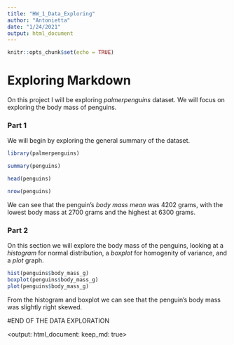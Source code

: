 ```yaml
---
title: "HW_1_Data_Exploring"
author: "Antonietta"
date: "1/24/2021"
output: html_document
---
```


```r
knitr::opts_chunk$set(echo = TRUE)
```

# Exploring Markdown

On this project I will be exploring _palmerpenguins_ dataset. We will focus on exploring the body mass of penguins. 


### Part 1 

We will begin by exploring the general summary of the dataset. 

```r

library(palmerpenguins)

summary(penguins)

head(penguins)

nrow(penguins)

```

We can see that the penguin's *body mass* _mean_ was 4202 grams, with the lowest body mass at 2700 grams and the highest at 6300 grams. 




### Part 2 


On this section we will explore the body mass of the penguins, looking at a *histogram* for normal distribution, a *boxplot* for homogenity of variance, and a *plot* graph. 


```r
hist(penguins$body_mass_g)
boxplot(penguins$body_mass_g)
plot(penguins$body_mass_g)

```

From the histogram and boxplot we can see that the penguin's body mass was slightly right skewed. 

#END OF THE DATA EXPLORATION 

<output:
html_document:
keep_md: true>



